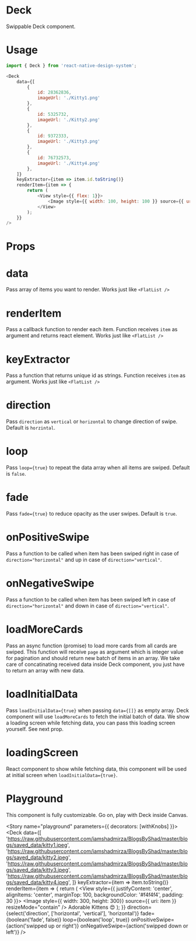 
<Meta title="Deck" component={Deck} />

# Deck
Swippable Deck component.

# Usage
```js
import { Deck } from 'react-native-design-system';

<Deck
    data={[
        {
            id: 28362836,
            imageUrl: './Kitty1.png'
        },
        {
            id: 5325732,
            imageUrl: './Kitty2.png'
        },
        {
            id: 9372333,
            imageUrl: './Kitty3.png'
        },
        {
            id: 76732573,
            imageUrl: './Kitty4.png'
        },
    ]}
    keyExtractor={item => item.id.toString()}
    renderItem={item => {
        return (
            <View style={{ flex: 1}}>
                <Image style={{ width: 100, height: 100 }} source={{ uri: item.imageUrl }} />
            </View>
        );
    }}
/>
```

# Props
<Props of={Deck} />

# data

Pass array of items you want to render. Works just like `<FlatList />`

# renderItem

Pass a callback function to render each item. Function receives `item` as argument and returns react element. Works just like `<FlatList />`

# keyExtractor

Pass a function that returns unique id as strings. Function receives `item` as argument. Works just like `<FlatList />`

# direction

Pass `direction` as `vertical` or `horizontal` to change direction of swipe. Default is `horzintal`.

# loop

Pass `loop={true}` to repeat the data array when all items are swiped. Default is `false`.

# fade 

Pass `fade={true}` to reduce opacity as the user swipes. Default is `true`.

# onPositiveSwipe

Pass a function to be called when item has been swiped right in case of `direction="horizontal"` and up in case of `direction="vertical"`.

# onNegativeSwipe

Pass a function to be called when item has been swiped left in case of `direction="horizontal"` and down in case of `direction="vertical"`.

# loadMoreCards

Pass an async function (promise) to load more cards from all cards are swiped. This function will receive `page` as argument which is integer value for pagination and should return new batch of items in an array. We take care of concatinating received data inside Deck component, you just have to return an array with new data.

# loadInitialData

Pass `loadInitialData={true}` when passing `data={[]}` as empty array. Deck component will use `loadMoreCards` to fetch the initial batch of data. We show a loading screen while fetching data, you can pass this loading screen yourself. See next prop.

# loadingScreen

React component to show while fetching data, this component will be used at initial screen when `loadInitialData={true}`.

# Playground
This component is fully customizable. Go on, play with Deck inside Canvas.

<Story name="playground" parameters={{ decorators: [withKnobs] }}>
<Deck
    data={[
        'https://raw.githubusercontent.com/iamshadmirza/BlogsByShad/master/blogs/saved_data/kitty1.jpeg',
        'https://raw.githubusercontent.com/iamshadmirza/BlogsByShad/master/blogs/saved_data/kitty2.jpeg',
        'https://raw.githubusercontent.com/iamshadmirza/BlogsByShad/master/blogs/saved_data/kitty3.jpeg',
        'https://raw.githubusercontent.com/iamshadmirza/BlogsByShad/master/blogs/saved_data/kitty4.jpeg',
    ]}
    keyExtractor={item => item.toString()}
    renderItem={item => {
        return (
            <View style={{ justifyContent: 'center', alignItems: 'center', marginTop: 100, backgroundColor: '#f4f4f4', padding: 30 }}>
                <Image style={{ width: 300, height: 300}} source={{ uri: item }} resizeMode="contain" />
                <Text>Adorable Kittens 😍</Text>
            </View>
        );
    }}
    direction={select('direction', ['horizontal', 'vertical'], 'horizontal')}
    fade={boolean('fade', false)}
    loop={boolean('loop', true)}
    onPositiveSwipe={action('swipped up or right')}
    onNegativeSwipe={action('swipped down or left')}
/>
</Story>
